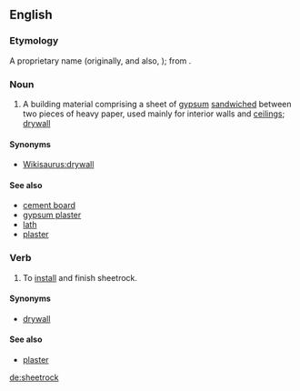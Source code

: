 {{also|Sheetrock}}
==English==

===Etymology===
A proprietary name (originally, and also, {{m|en|Sheetrock}}); from {{compound|sheet|rock|lang=en}}.

===Noun===
{{en-noun|-}}

# {{label|en|uncountable}} A building material comprising a sheet of [[gypsum]] [[sandwiched]] between two pieces of heavy paper, used mainly for interior walls and [[ceiling]]s; [[drywall]]

====Synonyms====
* [[Wikisaurus:drywall]]

====See also====
* [[cement board]]
* [[gypsum plaster]]
* [[lath]]
* [[plaster]]

===Verb===
{{en-verb}}

# To [[install]] and finish sheetrock.

====Synonyms====
* [[drywall]]

====See also====
* [[plaster]]

[[de:sheetrock]]